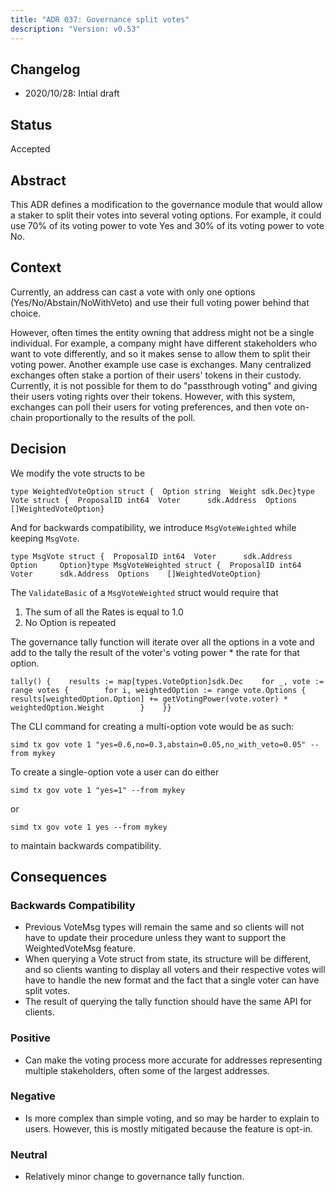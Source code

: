 ```yaml
---
title: "ADR 037: Governance split votes"
description: "Version: v0.53"
---
```


## Changelog[​](#changelog "Direct link to Changelog")

* 2020/10/28: Intial draft

## Status[​](#status "Direct link to Status")

Accepted

## Abstract[​](#abstract "Direct link to Abstract")

This ADR defines a modification to the governance module that would allow a staker to split their votes into several voting options. For example, it could use 70% of its voting power to vote Yes and 30% of its voting power to vote No.

## Context[​](#context "Direct link to Context")

Currently, an address can cast a vote with only one options (Yes/No/Abstain/NoWithVeto) and use their full voting power behind that choice.

However, often times the entity owning that address might not be a single individual. For example, a company might have different stakeholders who want to vote differently, and so it makes sense to allow them to split their voting power. Another example use case is exchanges. Many centralized exchanges often stake a portion of their users' tokens in their custody. Currently, it is not possible for them to do "passthrough voting" and giving their users voting rights over their tokens. However, with this system, exchanges can poll their users for voting preferences, and then vote on-chain proportionally to the results of the poll.

## Decision[​](#decision "Direct link to Decision")

We modify the vote structs to be

```
type WeightedVoteOption struct {  Option string  Weight sdk.Dec}type Vote struct {  ProposalID int64  Voter      sdk.Address  Options    []WeightedVoteOption}
```

And for backwards compatibility, we introduce `MsgVoteWeighted` while keeping `MsgVote`.

```
type MsgVote struct {  ProposalID int64  Voter      sdk.Address  Option     Option}type MsgVoteWeighted struct {  ProposalID int64  Voter      sdk.Address  Options    []WeightedVoteOption}
```

The `ValidateBasic` of a `MsgVoteWeighted` struct would require that

1. The sum of all the Rates is equal to 1.0
2. No Option is repeated

The governance tally function will iterate over all the options in a vote and add to the tally the result of the voter's voting power \* the rate for that option.

```
tally() {    results := map[types.VoteOption]sdk.Dec    for _, vote := range votes {        for i, weightedOption := range vote.Options {            results[weightedOption.Option] += getVotingPower(vote.voter) * weightedOption.Weight        }    }}
```

The CLI command for creating a multi-option vote would be as such:

```
simd tx gov vote 1 "yes=0.6,no=0.3,abstain=0.05,no_with_veto=0.05" --from mykey
```

To create a single-option vote a user can do either

```
simd tx gov vote 1 "yes=1" --from mykey
```

or

```
simd tx gov vote 1 yes --from mykey
```

to maintain backwards compatibility.

## Consequences[​](#consequences "Direct link to Consequences")

### Backwards Compatibility[​](#backwards-compatibility "Direct link to Backwards Compatibility")

* Previous VoteMsg types will remain the same and so clients will not have to update their procedure unless they want to support the WeightedVoteMsg feature.
* When querying a Vote struct from state, its structure will be different, and so clients wanting to display all voters and their respective votes will have to handle the new format and the fact that a single voter can have split votes.
* The result of querying the tally function should have the same API for clients.

### Positive[​](#positive "Direct link to Positive")

* Can make the voting process more accurate for addresses representing multiple stakeholders, often some of the largest addresses.

### Negative[​](#negative "Direct link to Negative")

* Is more complex than simple voting, and so may be harder to explain to users. However, this is mostly mitigated because the feature is opt-in.

### Neutral[​](#neutral "Direct link to Neutral")

* Relatively minor change to governance tally function.
